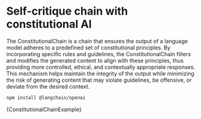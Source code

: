 # Self-critique chain with constitutional AI

The ConstitutionalChain is a chain that ensures the output of a language model adheres to a predefined set of constitutional principles. By incorporating specific rules and guidelines, the ConstitutionalChain filters and modifies the generated content to align with these principles, thus providing more controlled, ethical, and contextually appropriate responses. This mechanism helps maintain the integrity of the output while minimizing the risk of generating content that may violate guidelines, be offensive, or deviate from the desired context.



<IntegrationInstallTooltip></IntegrationInstallTooltip>

```bash npm2yarn
npm install @langchain/openai
```

<CodeBlock language="typescript">{ConstitutionalChainExample}</CodeBlock>
